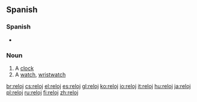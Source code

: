 ==Spanish==

===Spanish===
{{rfc-header|Spanish}}
* {{IPA|/re'lox/ or /re'lo/}}

===Noun===
{{es-noun-m|plural=relojes}}

# A [[clock]]
# A [[watch]], [[wristwatch]]

[[br:reloj]]
[[cs:reloj]]
[[el:reloj]]
[[es:reloj]]
[[gl:reloj]]
[[ko:reloj]]
[[io:reloj]]
[[it:reloj]]
[[hu:reloj]]
[[ja:reloj]]
[[pl:reloj]]
[[ru:reloj]]
[[fi:reloj]]
[[zh:reloj]]